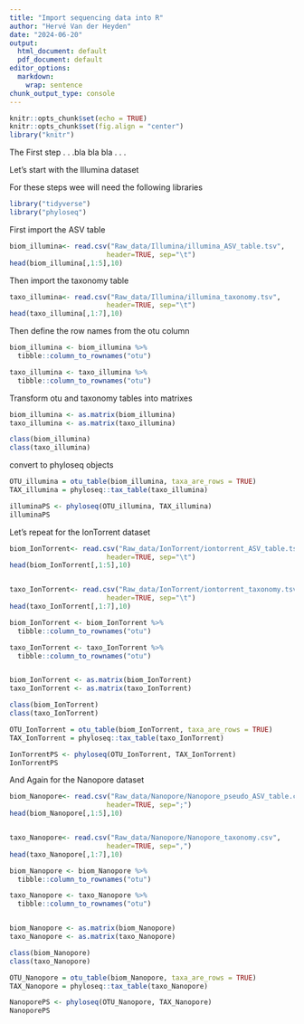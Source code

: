 ```yaml
---
title: "Import sequencing data into R"
author: "Hervé Van der Heyden"
date: "2024-06-20"
output:
  html_document: default
  pdf_document: default
editor_options:
  markdown:
    wrap: sentence
chunk_output_type: console
---
```


```r
knitr::opts_chunk$set(echo = TRUE)
knitr::opts_chunk$set(fig.align = "center")
library("knitr")
```

The First step .
. .bla bla bla .
. .



Let's start with the Illumina dataset

For these steps wee will need the following libraries

```r
library("tidyverse")
library("phyloseq")
```

First import the ASV table

```r
biom_illumina<- read.csv("Raw_data/Illumina/illumina_ASV_table.tsv", 
                        header=TRUE, sep="\t")
head(biom_illumina[,1:5],10)

```

Then import the taxonomy table

```r
taxo_illumina<- read.csv("Raw_data/Illumina/illumina_taxonomy.tsv", 
                        header=TRUE, sep="\t")
head(taxo_illumina[,1:7],10)
```

Then define the row names from the otu column

```r
biom_illumina <- biom_illumina %>%
  tibble::column_to_rownames("otu") 

taxo_illumina <- taxo_illumina %>%
  tibble::column_to_rownames("otu") 
```

Transform otu and taxonomy tables into matrixes

```r
biom_illumina <- as.matrix(biom_illumina)
taxo_illumina <- as.matrix(taxo_illumina)

class(biom_illumina)
class(taxo_illumina) 
```

convert to phyloseq objects

```r
OTU_illumina = otu_table(biom_illumina, taxa_are_rows = TRUE)
TAX_illumina = phyloseq::tax_table(taxo_illumina)

illuminaPS <- phyloseq(OTU_illumina, TAX_illumina)
illuminaPS
```

Let's repeat for the IonTorrent dataset 

```r
biom_IonTorrent<- read.csv("Raw_data/IonTorrent/iontorrent_ASV_table.tsv", 
                        header=TRUE, sep="\t")
head(biom_IonTorrent[,1:5],10)


taxo_IonTorrent<- read.csv("Raw_data/IonTorrent/iontorrent_taxonomy.tsv", 
                        header=TRUE, sep="\t")
head(taxo_IonTorrent[,1:7],10)

biom_IonTorrent <- biom_IonTorrent %>%
  tibble::column_to_rownames("otu") 

taxo_IonTorrent <- taxo_IonTorrent %>%
  tibble::column_to_rownames("otu") 


biom_IonTorrent <- as.matrix(biom_IonTorrent)
taxo_IonTorrent <- as.matrix(taxo_IonTorrent)

class(biom_IonTorrent)
class(taxo_IonTorrent) 

OTU_IonTorrent = otu_table(biom_IonTorrent, taxa_are_rows = TRUE)
TAX_IonTorrent = phyloseq::tax_table(taxo_IonTorrent)

IonTorrentPS <- phyloseq(OTU_IonTorrent, TAX_IonTorrent)
IonTorrentPS
```

And Again for the Nanopore dataset 

```r
biom_Nanopore<- read.csv("Raw_data/Nanopore/Nanopore_pseudo_ASV_table.csv", 
                        header=TRUE, sep=";")
head(biom_Nanopore[,1:5],10)


taxo_Nanopore<- read.csv("Raw_data/Nanopore/Nanopore_taxonomy.csv", 
                        header=TRUE, sep=",")
head(taxo_Nanopore[,1:7],10)

biom_Nanopore <- biom_Nanopore %>%
  tibble::column_to_rownames("otu") 

taxo_Nanopore <- taxo_Nanopore %>%
  tibble::column_to_rownames("otu") 


biom_Nanopore <- as.matrix(biom_Nanopore)
taxo_Nanopore <- as.matrix(taxo_Nanopore)

class(biom_Nanopore)
class(taxo_Nanopore) 

OTU_Nanopore = otu_table(biom_Nanopore, taxa_are_rows = TRUE)
TAX_Nanopore = phyloseq::tax_table(taxo_Nanopore)

NanoporePS <- phyloseq(OTU_Nanopore, TAX_Nanopore)
NanoporePS
```

